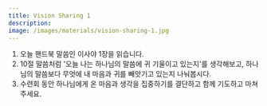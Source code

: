 ```yaml
---
title: Vision Sharing 1
description: 
image: /images/materials/vision-sharing-1.jpg
---
```


1. 오늘 핸드북 말씀인 이사야 1장을 읽습니다. 
2. 10절 말씀처럼 '오늘 나는 하나님의 말씀에 귀 기울이고 있는지'를 생각해보고, 하나님의 말씀보다 무엇에 내 마음과 귀를 빼앗기고 있는지 나눠봅시다. 
3. 수련회 동안 하나님에게 온 마음과 생각을 집중하기를 결단하고 함께 기도하고 마쳐주세요. 
